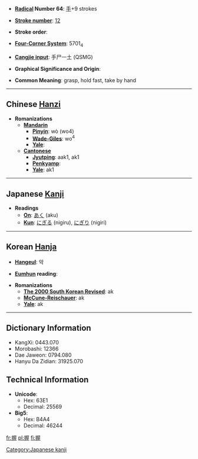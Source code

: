 * '''[[Wiktionary:Chinese radical index| Radical]] Number 64''': [[Wiktionary:Chinese radical index 手|手]]+9 strokes

* '''[[Wiktionary:Chinese total strokes index|Stroke number]]''': [[Wiktionary:Chinese total strokes index 12|12]]

* '''Stroke order''': 

* '''[[Wiktionary:Chinese four corner index|Four-Corner System]]''': 5701<sub>4</sub>

* '''[[Wiktionary:Chinese Cangjie index|Cangjie input]]''': 手尸一土 (QSMG)

* '''Graphical Significance and Origin''': 

* '''Common Meaning''': grasp, hold fast, take by hand

----

== Chinese [[Hanzi]] ==

* '''Romanizations'''
** '''[[Mandarin]]'''
*** '''[[Pinyin]]''': wò (wo4)
*** '''[[Wade-Giles]]''': wo<sup>4</sup>
*** '''[[Yale]]''': 
** '''[[Cantonese]]'''
*** '''[[Jyutping]]''': aak1, ak1
*** '''[[Penkyamp]]''': 
*** '''[[Yale]]''': ak1


----

== Japanese [[Kanji]] ==

* '''Readings'''
** '''[[On]]''': [[あく]] (aku)
** '''[[Kun]]''': [[にぎる]] (nigiru), [[にぎり]] (nigiri)


----

== Korean [[Hanja]] ==

* '''[[Hangeul]]''': 악

* '''[[Eumhun]] reading''': 

* '''Romanizations'''
** '''[[The 2000 South Korean Revised Romanization|The 2000 South Korean Revised]]''': ak
** '''[[McCune-Reischauer]]''': ak
** '''[[Yale]]''': ak

----

== Dictionary Information ==

* KangXi: 0443.070
* Morobashi: 12366
* Dae Jaweon: 0794.080
* Hanyu Da Zidian: 31925.070

== Technical Information ==

* '''Unicode''':
** Hex: 63E1
** Decimal: 25569
* '''Big5''':
** Hex: B4A4
** Decimal: 46244

[[Category:Japanese kanji]]

[[fr:握]]
[[pl:握]]
[[fi:握]]